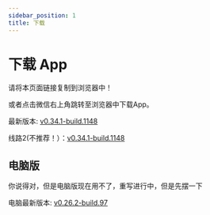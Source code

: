```yaml
---
sidebar_position: 1
title: 下载
---
```



# 下载 App

请将本页面链接复制到浏览器中！

或者点击微信右上角跳转至浏览器中下载App。

最新版本: [v0.34.1-build.1148](https://app-dist-1307054264.cos.ap-beijing.myqcloud.com/actions/prescore_flutter/148/apk/app-release-signed.apk)

线路2(不推荐！）：[v0.34.1-build.1148](https://dl.bjbybbs.com/actions/prescore_flutter/148/apk/app-release-signed.apk)

## 电脑版

你说得对，但是电脑版现在用不了，重写进行中，但是先摆一下

电脑最新版本: [v0.26.2-build.97](https://matrix-dl.bjbybbs.com/without-ci/prescore-flutter-windows/SRInstaller-v0.26.2.exe)
